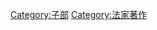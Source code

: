 {{Catnav|頁面分類|人文學科|文学|書籍|圖書資訊科學|分类方式|圖書分類法|四部分類法|子部}}
{{Catnav|頁面分類|總類|書籍|圖書分類法|四部分類法|子部}}

{{catmore|法家}}

[[Category:子部|Category:子部]]
[[Category:法家著作|Category:法家著作]]